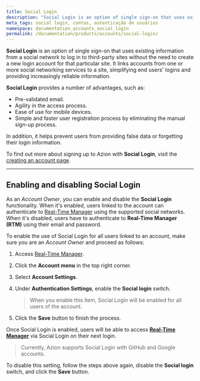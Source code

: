 ```yaml
---
title: Social Login
description: "Social Login is an option of single sign-on that uses existing information from a social network to log in to third-party sites without the need to create a new login account for that particular site. It links accounts from one or more social networking services to a site, simplifying end users' logins and providing increasingly reliable information."
meta_tags: social login, contas, autenticação de usuários 
namespace: documentation_accounts_social_login
permalink: /documentation/products/accounts/social-login/
---
```


**Social Login** is an option of single sign-on that uses existing information from a social network to log in to third-party sites without the need to create a new login account for that particular site. It links accounts from one or more social networking services to a site, simplifying end users' logins and providing increasingly reliable information.

**Social Login** provides a number of advantages, such as:

* Pre-validated email.
* Agility in the access process.
* Ease of use for mobile devices.
* Simple and faster user registration process by eliminating the manual sign-up process.

In addition, it helps prevent users from providing false data or forgetting their login information.

To find out more about signing up to Azion with **Social Login**, visit the [creating an account page](/en/documentation/products/accounts/creating-account/).

---

## Enabling and disabling Social Login

As an *Account Owner*, you can enable and disable the **Social Login** functionality. When it's enabled, users linked to the account can authenticate to [Real-Time Manager](https://manager.azion.com/) using the supported social networks. When it's disabled, users have to authenticate to **Real-Time Manager (RTM)** using their email and password.

To enable the use of Social Login for all users linked to an account, make sure you are an *Account Owner* and proceed as follows:

1. Access [Real-Time Manager](https://manager.azion.com/).
2. Click the **Account menu** in the top right corner.
3. Select **Account Settings**.
4. Under **Authentication Settings**, enable the **Social login** switch.

   > When you enable this item, Social Login will be enabled for all users of the account.

5. Click the **Save** button to finish the process.

Once Social Login is enabled, users will be able to access [**Real-Time Manager**](https://manager.azion.com/) via Social Login on their next login.

   > Currently, Azion supports Social Login with GitHub and Google accounts.

To disable this setting, follow the steps above again, disable the **Social login** switch, and click the **Save** button.

